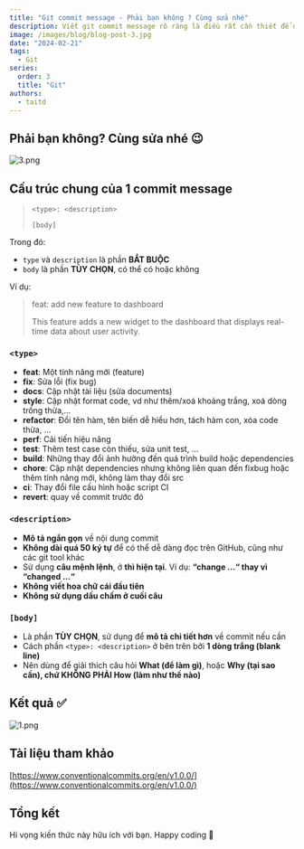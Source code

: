 ```yaml
---
title: "Git commit message - Phải bạn không ? Cùng sửa nhé"
description: Viết git commit message rõ ràng là điều rất cần thiết để duy trì chất lượng project. Trong bài viết này mình sẽ cùng tìm hiểu về các quy tắc để viết một git commit message rõ ràng, ngắn gọn, cung cấp đầy đủ thông tin về những thay đổi đã thực hiện.
image: /images/blog/blog-post-3.jpg
date: "2024-02-21"
tags:
  - Git
series:
  order: 3
  title: "Git"
authors:
  - taitd
---
```


## Phải bạn không? Cùng sửa nhé 😉

![3.png](https://images.viblo.asia/6b5a8e14-3379-4f89-bd40-f24d05d828c9.png)

## Cấu trúc chung của 1 commit message

> `<type>: <description>`
>
> `[body]`

Trong đó:

- `type` và `description` là phần **BẮT BUỘC**
- `body` là phần **TÙY CHỌN**, có thể có hoặc không

Ví dụ:

> feat: add new feature to dashboard
>
> This feature adds a new widget to the dashboard that displays real-time data about user activity.

### `<type>`

- **feat**: Một tính năng mới (feature)
- **fix**: Sửa lỗi (fix bug)
- **docs**: Cập nhật tài liệu (sửa documents)
- **style**: Cập nhật format code, vd như thêm/xoá khoảng trắng, xoá dòng trống thừa,...
- **refactor**: Đổi tên hàm, tên biến dễ hiểu hơn, tách hàm con, xóa code thừa, ...
- **perf**: Cải tiến hiệu năng
- **test**: Thêm test case còn thiếu, sửa unit test, ...
- **build**: Những thay đổi ảnh hưởng đến quá trình build hoặc dependencies
- **chore**: Cập nhật dependencies nhưng không liên quan đến fixbug hoặc thêm tính năng mới, không làm thay đổi src
- **ci**: Thay đổi file cấu hình hoặc script CI
- **revert**: quay về commit trước đó

### `<description>`

- **Mô tả ngắn gọn** về nội dung commit
- **Không dài quá 50 ký tự** để có thể dễ dàng đọc trên GitHub, cũng như các git tool khác
- Sử dụng **câu mệnh lệnh**, ở **thì hiện tại**. Ví dụ: **“change ...“ thay vì “changed ...“**
- **Không viết hoa chữ cái đầu tiên**
- **Không sử dụng dấu chấm ở cuối câu**

### `[body]`

- Là phần **TÙY CHỌN**, sử dụng để **mô tả chi tiết hơn** về commit nếu cần
- Cách phần `<type>: <description>` ở bên trên bởi **1 dòng trắng (blank line)**
- Nên dùng để giải thích câu hỏi **What (để làm gì)**, hoặc **Why (tại sao cần), chứ KHÔNG PHẢI How (làm như thế nào)**

## Kết quả ✅

![1.png](https://images.viblo.asia/4cbd52be-b6f3-4d3b-bf06-c37a294c3694.png)

## Tài liệu tham khảo

[https://www.conventionalcommits.org/en/v1.0.0/](https://www.conventionalcommits.org/en/v1.0.0/)

## Tổng kết

Hi vọng kiến thức này hữu ích với bạn. Happy coding 👋
